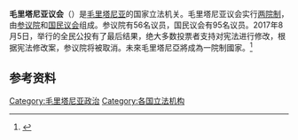 {{Onesource|time=2020-12-22T12:48:53+00:00}}
'''毛里塔尼亚议会'''（{{lang-fr|Parlement mauritanien}}）是[[毛里塔尼亚|毛里塔尼亚]]的国家立法机关。毛里塔尼亚议会实行[[两院制|两院制]]，由[[参议院_(毛里塔尼亚)|参议院]]和[[国民议会_(毛里塔尼亚)|国民议会]]组成。参议院有56名议员，国民议会有95名议员。2017年8月5日，举行的全民公投有了最后结果，绝大多数投票者支持对宪法进行修改，根据宪法修改案，参议院将被取消。未來毛里塔尼亞將成為一院制國家。<ref>{{Cite web |url=http://news.163.com/17/0807/17/CR8LTPHD00018AOQ.html |title=毛里塔尼亚公投结果支持修改宪法取消参议院 |access-date=2017-08-09 |archive-url=https://web.archive.org/web/20170913075735/http://news.163.com/17/0807/17/CR8LTPHD00018AOQ.html |archive-date=2017-09-13 |dead-url=yes }}</ref>

== 参考资料 ==
{{reflist}}
{{非洲题目|议会}}

[[Category:毛里塔尼亚政治|Category:毛里塔尼亚政治]]
[[Category:各国立法机构|Category:各国立法机构]]